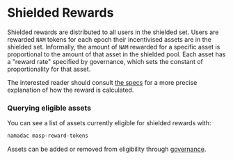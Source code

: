 # Shielded Rewards

Shielded rewards are distributed to all users in the shielded set. Users are rewarded `NAM` tokens for each epoch their incentivised assets are in the shielded set. Informally, the amount of `NAM` rewarded for a specific asset is proportional to the amount of that asset in the shielded pool. Each asset has a "reward rate" specified by governance, which sets the constant of proportionality for that asset. 

The interested reader should consult [the specs](https://specs.namada.net/modules/masp/shielded-pool-incentives) for a more precise explanation of how the reward is calculated.

### Querying eligible assets

You can see a list of assets currently eligible for shielded rewards with:
```bash copy
namadac masp-reward-tokens
```

Assets can be added or removed from eligibility through [governance](../governance.mdx).
